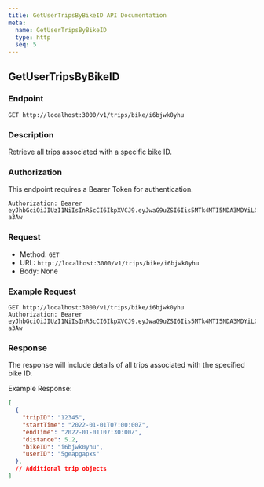 ```yaml
---
title: GetUserTripsByBikeID API Documentation
meta:
  name: GetUserTripsByBikeID
  type: http
  seq: 5
---
```


## GetUserTripsByBikeID

### Endpoint
`GET http://localhost:3000/v1/trips/bike/i6bjwk0yhu`

### Description
Retrieve all trips associated with a specific bike ID.

### Authorization
This endpoint requires a Bearer Token for authentication.

```plaintext
Authorization: Bearer eyJhbGciOiJIUzI1NiIsInR5cCI6IkpXVCJ9.eyJwaG9uZSI6Iis5MTk4MTI5NDA3MDYiLCJ1aWQiOiI1Z2VhcGdhcHhzIn0.yNyKfoOQouzSNDwp_5rJ9CAEMVJo5uqueJHNpG-a3Aw
```

### Request
- Method: `GET`
- URL: `http://localhost:3000/v1/trips/bike/i6bjwk0yhu`
- Body: None

### Example Request
```http
GET http://localhost:3000/v1/trips/bike/i6bjwk0yhu
Authorization: Bearer eyJhbGciOiJIUzI1NiIsInR5cCI6IkpXVCJ9.eyJwaG9uZSI6Iis5MTk4MTI5NDA3MDYiLCJ1aWQiOiI1Z2VhcGdhcHhzIn0.yNyKfoOQouzSNDwp_5rJ9CAEMVJo5uqueJHNpG-a3Aw
```

### Response
The response will include details of all trips associated with the specified bike ID.

Example Response:
```json
[
  {
    "tripID": "12345",
    "startTime": "2022-01-01T07:00:00Z",
    "endTime": "2022-01-01T07:30:00Z",
    "distance": 5.2,
    "bikeID": "i6bjwk0yhu",
    "userID": "5geapgapxs"
  },
  // Additional trip objects
]
```